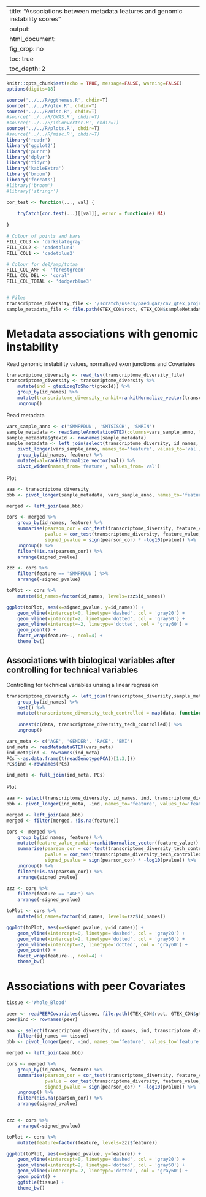 
---
title: "Associations between metadata features and genomic instability scores"
output:
    html_document:
        fig_crop: no
        toc: true
        toc_depth: 2
---

```r
knitr::opts_chunk$set(echo = TRUE, message=FALSE, warning=FALSE)
options(digits=18)
```

```r
source('../../R/ggthemes.R', chdir=T)
source('../../R/gtex.R', chdir=T)
source('../../R/misc.R', chdir=T)
#source('../../R/GWAS.R', chdir=T)
#source('../../R/idConverter.R', chdir=T)
source('../../R/plots.R', chdir=T)
#source('../../R/misc.R', chdir=T)
library('readr')
library('ggplot2')
library('purrr')
library('dplyr')
library('tidyr')
library('kableExtra')
library('broom')
library('forcats')
#library('broom')
#library('stringr')

```

```r

cor_test <- function(..., val) {
    
    tryCatch(cor.test(...)[[val]], error = function(e) NA)
    
}

# Colour of points and bars
FILL_COL3 <- 'darkslategray'
FILL_COL2 <- 'cadetblue4'
FILL_COL1 <- 'cadetblue2'

# Colour for del/amp/totaa
FILL_COL_AMP <- 'forestgreen'
FILL_COL_DEL <- 'coral'
FILL_COL_TOTAL <- 'dodgerblue3'


# Files
transcriptome_diversity_file <- '/scratch/users/paedugar/cnv_gtex_project/transcriptome_diversity/transcriptome_diversity_all_tissues.txt'
sample_metadata_file <- file.path(GTEX_CON$root, GTEX_CON$sampleMetadataGTEXV8)
```

# Metadata associations with genomic instability

Read genomic instability values, normalized exon junctions and Covariates

```r
transcriptome_diversity <- read_tsv(transcriptome_diversity_file)
transcriptome_diversity <- transcriptome_diversity %>% 
    mutate(ind = gtexLongToShort(gtexId)) %>%
    group_by(id_names) %>%
    mutate(transcriptome_diversity_rankit=rankitNormalize_vector(transcriptome_diversity)) %>%
    ungroup()
```

Read metadata
```r
vars_sample_anno <- c('SMMPPDUN', 'SMTSISCH', 'SMRIN')
sample_metadata <- readSampleAnnotationGTEX(columns=vars_sample_anno, location=sample_metadata_file)
sample_metadata$gtexId <- rownames(sample_metadata)
sample_metadata <- left_join(select(transcriptome_diversity, id_names, gtexId), sample_metadata) %>%
    pivot_longer(vars_sample_anno, names_to='feature', values_to='val') %>%
    group_by(id_names, feature) %>%
    mutate(val=rankitNormalize_vector(val)) %>%
    pivot_wider(names_from='feature', values_from='val')
```

Plot 
```r
aaa <- transcriptome_diversity
bbb <- pivot_longer(sample_metadata, vars_sample_anno, names_to='feature', values_to='feature_value')
```

```r
merged <- left_join(aaa,bbb)

cors <- merged %>%
    group_by(id_names, feature) %>%
    summarise(pearson_cor = cor_test(transcriptome_diversity, feature_value, val='estimate'),
              pvalue = cor_test(transcriptome_diversity, feature_value, val='p.value'),
              signed_pvalue = sign(pearson_cor) * -log10(pvalue)) %>%
    ungroup() %>%
    filter(!is.na(pearson_cor)) %>%
    arrange(signed_pvalue)
```

```r
zzz <- cors %>%
    filter(feature == 'SMMPPDUN') %>%
    arrange(-signed_pvalue)

toPlot <- cors %>%
    mutate(id_names=factor(id_names, levels=zzz$id_names))

ggplot(toPlot, aes(x=signed_pvalue, y=id_names)) +
    geom_vline(xintercept=0, linetype='dashed', col = 'gray20') +
    geom_vline(xintercept=2, linetype='dotted', col = 'gray60') +
    geom_vline(xintercept=-2, linetype='dotted', col = 'gray60') +
    geom_point() +
    facet_wrap(feature~., ncol=4) +
    theme_bw()
```

## Associations with biological variables after controlling for technical variables

Controlling for technical variables unsing a linear regression
```r
transcriptome_diversity <- left_join(transcriptome_diversity,sample_metadata) %>%
    group_by(id_names) %>%
    nest() %>%
    mutate(transcriptome_diversity_tech_controlled = map(data, function(x) resid(lm(as.formula(paste('transcriptome_diversity_rankit ~', paste(vars_sample_anno, collapse='+'))), 
                                                                                    data=x, na.action=na.exclude)))) %>%
    unnest(c(data, transcriptome_diversity_tech_controlled)) %>%
    ungroup()
```

```r
vars_meta <- c('AGE', 'GENDER', 'RACE', 'BMI')
ind_meta <- readMetadataGTEX(vars_meta)
ind_meta$ind <- rownames(ind_meta)
PCs <-as.data.frame(t(readGenotypePCA()[1:3,]))
PCs$ind <-rownames(PCs)

ind_meta <- full_join(ind_meta, PCs)
```


Plot 
```r
aaa <- select(transcriptome_diversity, id_names, ind, transcriptome_diversity_tech_controlled)
bbb <- pivot_longer(ind_meta, -ind, names_to='feature', values_to='feature_value')
```

```r
merged <- left_join(aaa,bbb)
merged <- filter(merged, !is.na(feature))

cors <- merged %>%
    group_by(id_names, feature) %>%
    mutate(feature_value_rankit=rankitNormalize_vector(feature_value)) %>%
    summarise(pearson_cor = cor_test(transcriptome_diversity_tech_controlled, feature_value_rankit, val='estimate'),
              pvalue = cor_test(transcriptome_diversity_tech_controlled, feature_value_rankit, val='p.value'),
              signed_pvalue = sign(pearson_cor) * -log10(pvalue)) %>%
    ungroup() %>%
    filter(!is.na(pearson_cor)) %>%
    arrange(signed_pvalue)

zzz <- cors %>%
    filter(feature == 'AGE') %>%
    arrange(-signed_pvalue)

toPlot <- cors %>%
    mutate(id_names=factor(id_names, levels=zzz$id_names))

ggplot(toPlot, aes(x=signed_pvalue, y=id_names)) +
    geom_vline(xintercept=0, linetype='dashed', col = 'gray20') +
    geom_vline(xintercept=2, linetype='dotted', col = 'gray60') +
    geom_vline(xintercept=-2, linetype='dotted', col = 'gray60') +
    geom_point() +
    facet_wrap(feature~., ncol=4) +
    theme_bw()
```

# Associations with peer Covariates

```r
tissue <-'Whole_Blood'
```

```r
peer <- readPEERCovariates(tissue, file.path(GTEX_CON$root, GTEX_CON$gtexPeerV8Dir))
peer$ind <- rownames(peer)
```

```r
aaa <- select(transcriptome_diversity, id_names, ind, transcriptome_diversity) %>%
    filter(id_names == tissue)
bbb <- pivot_longer(peer, -ind, names_to='feature', values_to='feature_value')
```

```r
merged <- left_join(aaa,bbb)

cors <- merged %>%
    group_by(id_names, feature) %>%
    summarise(pearson_cor = cor_test(transcriptome_diversity, feature_value, val='estimate'),
              pvalue = cor_test(transcriptome_diversity, feature_value, val='p.value'),
              signed_pvalue = sign(pearson_cor) * -log10(pvalue)) %>%
    ungroup() %>%
    filter(!is.na(pearson_cor)) %>%
    arrange(signed_pvalue)
```

```r
```

```r
zzz <- cors %>%
    arrange(-signed_pvalue)

toPlot <- cors %>%
    mutate(feature=factor(feature, levels=zzz$feature))

ggplot(toPlot, aes(x=signed_pvalue, y=feature)) +
    geom_vline(xintercept=0, linetype='dashed', col = 'gray20') +
    geom_vline(xintercept=2, linetype='dotted', col = 'gray60') +
    geom_vline(xintercept=-2, linetype='dotted', col = 'gray60') +
    geom_point() +
    ggtitle(tissue) +
    theme_bw()
```
